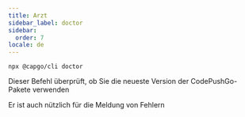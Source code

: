 ```yaml
---
title: Arzt
sidebar_label: doctor
sidebar:
  order: 7
locale: de
---
```


`npx @capgo/cli doctor`

Dieser Befehl überprüft, ob Sie die neueste Version der CodePushGo-Pakete verwenden

Er ist auch nützlich für die Meldung von Fehlern